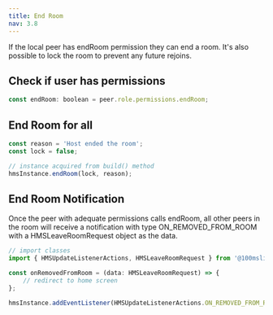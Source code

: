 ```yaml
---
title: End Room
nav: 3.8
---
```


If the local peer has endRoom permission they can end a room. It's also possible to lock the room to prevent any future rejoins.

## Check if user has permissions

```js
const endRoom: boolean = peer.role.permissions.endRoom;
```

## End Room for all

```js
const reason = 'Host ended the room';
const lock = false;

// instance acquired from build() method
hmsInstance.endRoom(lock, reason);
```

## End Room Notification

Once the peer with adequate permissions calls endRoom, all other peers in the room will receive a notification with type ON_REMOVED_FROM_ROOM with a HMSLeaveRoomRequest object as the data.

```js
// import classes
import { HMSUpdateListenerActions, HMSLeaveRoomRequest } from '@100mslive/react-native-hms';

const onRemovedFromRoom = (data: HMSLeaveRoomRequest) => {
    // redirect to home screen
};

hmsInstance.addEventListener(HMSUpdateListenerActions.ON_REMOVED_FROM_ROOM, onRemovedFromRoom);
```
